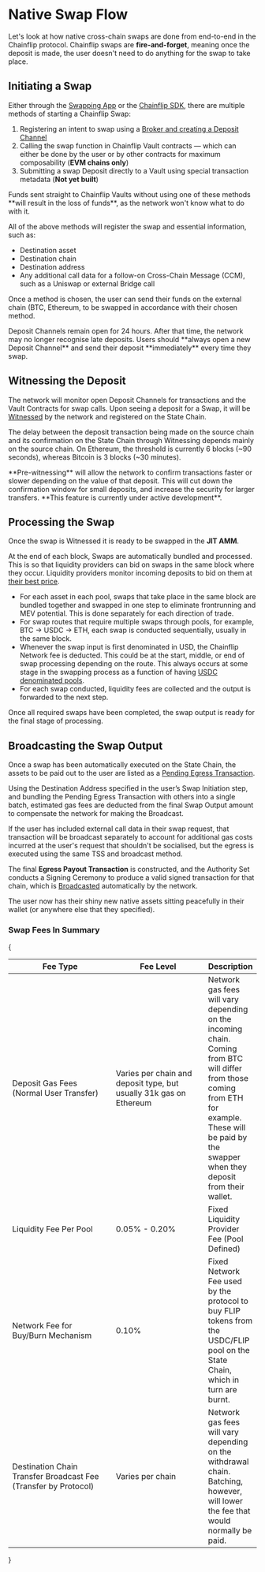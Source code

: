
# Native Swap Flow

Let's look at how native cross-chain swaps are done from end-to-end in the Chainflip protocol. Chainflip swaps are **fire-and-forget**, meaning once the deposit is made, the user doesn't need to do anything for the swap to take place.

## Initiating a Swap

Either through the [Swapping App](https://swap.staging/) or the [Chainflip SDK](../../integration/getting-started), there are multiple methods of starting a Chainflip Swap:

1. Registering an intent to swap using a [Broker and creating a Deposit Channel](deposit-channels-and-brokers.md)
2. Calling the swap function in Chainflip Vault contracts — which can either be done by the user or by other contracts for maximum composability (**EVM chains only**)
3. Submitting a swap Deposit directly to a Vault using special transaction metadata (**Not yet built**)

<Callout type="warning">
  Funds sent straight to Chainflip Vaults without using one of these methods
  **will result in the loss of funds**, as the network won't know what to do
  with it.
</Callout>

All of the above methods will register the swap and essential information, such as:

- Destination asset
- Destination chain
- Destination address
- Any additional call data for a follow-on Cross-Chain Message (CCM), such as a Uniswap or external Bridge call

Once a method is chosen, the user can send their funds on the external chain (BTC, Ethereum, to be swapped in accordance with their chosen method.

<Callout type="info">
  Deposit Channels remain open for 24 hours. After that time, the network may no
  longer recognise late deposits. Users should **always open a new Deposit
  Channel** and send their deposit **immediately** every time they swap.
</Callout>

## Witnessing the Deposit

The network will monitor open Deposit Channels for transactions and the Vault Contracts for swap calls. Upon seeing a deposit for a Swap, it will be [Witnessed](../validator-network/ingress-witnessing-deposits#witnessing) by the network and registered on the State Chain.

The delay between the deposit transaction being made on the source chain and its confirmation on the State Chain through Witnessing depends mainly on the source chain. On Ethereum, the threshold is currently 6 blocks (\~90 seconds), whereas Bitcoin is 3 blocks (\~30 minutes).&#x20;

<Callout type="info">
  **Pre-witnessing** will allow the network to confirm transactions faster or
  slower depending on the value of that deposit. This will cut down the
  confirmation window for small deposits, and increase the security for larger
  transfers. **This feature is currently under active development**.
</Callout>

## Processing the Swap

Once the swap is Witnessed it is ready to be swapped in the **JIT AMM**.

At the end of each block, Swaps are automatically bundled and processed. This is so that liquidity providers can bid on swaps in the same block where they occur. Liquidity providers monitor incoming deposits to bid on them at [their best price](just-in-time-amm-protocol.md).

- For each asset in each pool, swaps that take place in the same block are bundled together and swapped in one step to eliminate frontrunning and MEV potential. This is done separately for each direction of trade.
- For swap routes that require multiple swaps through pools, for example, BTC -> USDC -> ETH, each swap is conducted sequentially, usually in the same block.
- Whenever the swap input is first denominated in USD, the Chainflip Network fee is deducted. This could be at the start, middle, or end of swap processing depending on the route. This always occurs at some stage in the swapping process as a function of having [USDC denominated pools](usdusdc-denominated-pools.md "mention").
- For each swap conducted, liquidity fees are collected and the output is forwarded to the next step.

Once all required swaps have been completed, the swap output is ready for the final stage of processing.

## Broadcasting the Swap Output

Once a swap has been automatically executed on the State Chain, the assets to be paid out to the user are listed as a [Pending Egress Transaction](../validator-network/egress-broadcasting-funds.md).

Using the Destination Address specified in the user’s Swap Initiation step, and bundling the Pending Egress Transaction with others into a single batch, estimated gas fees are deducted from the final Swap Output amount to compensate the network for making the Broadcast.&#x20;

If the user has included external call data in their swap request, that transaction will be broadcast separately to account for additional gas costs incurred at the user's request that shouldn't be socialised, but the egress is executed using the same TSS and broadcast method.

The final **Egress Payout Transaction** is constructed, and the Authority Set conducts a Signing Ceremony to produce a valid signed transaction for that chain, which is [Broadcasted](../validator-network/egress-broadcasting-funds#broadcasting) automatically by the network.

The user now has their shiny new native assets sitting peacefully in their wallet (or anywhere else that they specified).

### Swap Fees In Summary

{<table>

  <thead>
    <tr>
      <th width="194.33333333333331">Fee Type</th>
      <th width="171">Fee Level</th>
      <th>Description</th>
    </tr>
  </thead>
  <tbody>
    <tr>
      <td>Deposit Gas Fees (Normal User Transfer)</td>
      <td>
        Varies per chain and deposit type, but usually 31k gas on Ethereum
      </td>
      <td>
        Network gas fees will vary depending on the incoming chain. Coming from
        BTC will differ from those coming from ETH for example. These will be
        paid by the swapper when they deposit from their wallet.
      </td>
    </tr>
    <tr>
      <td>Liquidity Fee Per Pool</td>
      <td>0.05% - 0.20%</td>
      <td>Fixed Liquidity Provider Fee (Pool Defined)</td>
    </tr>
    <tr>
      <td>Network Fee for Buy/Burn Mechanism</td>
      <td>0.10%</td>
      <td>
        Fixed Network Fee used by the protocol to buy FLIP tokens from the
        USDC/FLIP pool on the State Chain, which in turn are burnt.
      </td>
    </tr>
    <tr>
      <td>Destination Chain Transfer Broadcast Fee (Transfer by Protocol)</td>
      <td>Varies per chain</td>
      <td>
        Network gas fees will vary depending on the withdrawal chain. Batching,
        however, will lower the fee that would normally be paid.
      </td>
    </tr>
  </tbody>
</table>}
